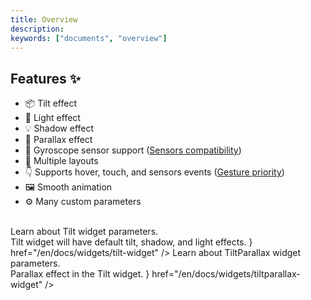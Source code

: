 ```yaml
---
title: Overview
description:
keywords: ["documents", "overview"]
---
```


## Features ✨

- 📦 Tilt effect
- 🔦 Light effect
- 💡 Shadow effect
- 👀 Parallax effect
- 📱 Gyroscope sensor support ([Sensors compatibility][])
- 🧱 Multiple layouts
- 👇 Supports hover, touch, and sensors events ([Gesture priority][])
- 🖼️ Smooth animation
- ⚙️ Many custom parameters

<br/>

<Step>
  <StepItem title="Get Started">
    <NavCardGrid>
      <NavCard
        subtitle="Get Started"
        title="Installation"
        description="This guide covers compatibility notes and how to add the flutter_tilt package."
        href="/en/docs/installation"
      />
      <NavCard
        subtitle="Guide"
        title="Simple usage"
        description="Simple examples to help you get started quickly."
        href="/en/docs/guides/simple-usage"
      />
    </NavCardGrid>
  </StepItem>

  <StepItem title="Widgets">
    <NavCardGrid>
      <NavCard
        subtitle="Widgets"
        title="Tilt widget"
        description={
          <div>
            Learn about Tilt widget parameters.
            <br />
            Tilt widget will have default tilt, shadow, and light effects.
          </div>
        }
        href="/en/docs/widgets/tilt-widget"
      />
      <NavCard
        subtitle="Widgets"
        title="TiltParallax widget"
        description={
          <div>
            Learn about TiltParallax widget parameters.
            <br />
            Parallax effect in the Tilt widget.
          </div>
        }
        href="/en/docs/widgets/tiltparallax-widget"
      />
    </NavCardGrid>
  </StepItem>

  <StepItem title="Examples">
    <NavCardGrid>
      <NavCard
        title="All examples"
        description="Explore examples with source code."
        href="/en/docs/examples"
      />
    </NavCardGrid>
  </StepItem>
</Step>

[Sensors compatibility]: /en/docs/installation/#sensors-compatibility
[Gesture priority]: /en/docs/widgets/tilt-widget/#gesture-priority
